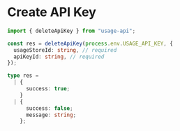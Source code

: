 # Create API Key

```ts
import { deleteApiKey } from "usage-api";

const res = deleteApiKey(process.env.USAGE_API_KEY, {
  usageStoreId: string, // required
  apiKeyId: string, // required
});

type res =
  | {
      success: true;
    }
  | {
      success: false;
      message: string;
    };
```
